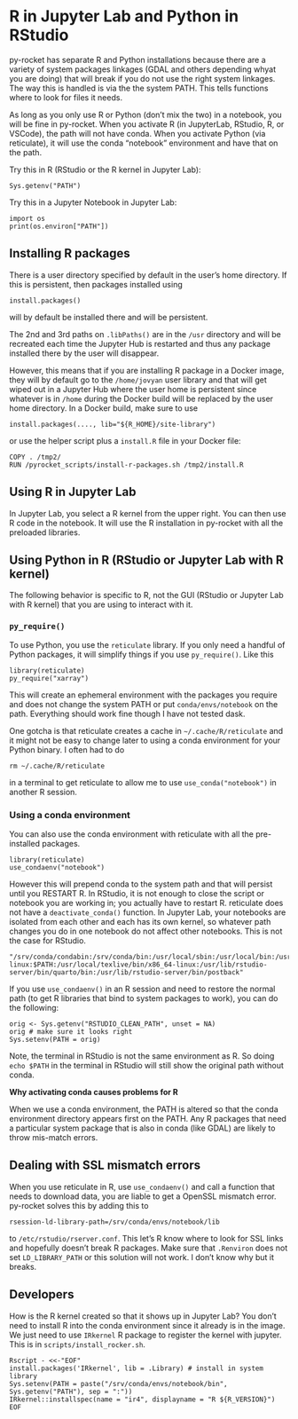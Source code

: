 # R in Jupyter Lab and Python in RStudio

py-rocket has separate R and Python installations because there are a variety of system packages linkages (GDAL and others depending whyat you are doing) that will break if you do not use the right system linkages. The way this is handled is via the the system PATH. This tells functions where to look for files it needs.

As long as you only use R or Python (don't mix the two) in a notebook, you will be fine in py-rocket. When you activate R (in JupyterLab, RStudio, R, or VSCode), the path will not have conda. When you activate Python (via reticulate), it will use the conda "notebook" environment and have that on the path. 

Try this in R (RStudio or the R kernel in Jupyter Lab):
```
Sys.getenv("PATH")
```
Try this in a Jupyter Notebook in Jupyter Lab:
```
import os
print(os.environ["PATH"])
```

## Installing R packages

There is a user directory specified by default in the user's home directory. If this is persistent, then packages installed using
```
install.packages()
```
will by default be installed there and will be persistent.

The 2nd and 3rd paths on `.libPaths()` are in the `/usr` directory and will be recreated each time the Jupyter Hub is restarted and thus any package installed there by the user will disappear.

However, this means that if you are installing R package in a Docker image, they will by default go to the `/home/jovyan` user library and that will get wiped out in a Jupyter Hub where the user home is persistent since whatever is in `/home` during the Docker build will be replaced by the user home directory. In a Docker build, make sure to use 
```
install.packages(...., lib="${R_HOME}/site-library")
```
or use the helper script plus a `install.R` file in your Docker file:
```
COPY . /tmp2/
RUN /pyrocket_scripts/install-r-packages.sh /tmp2/install.R
```

## Using R in Jupyter Lab

In Jupyter Lab, you select a R kernel from the upper right. You can then use R code in the notebook. It will use the R installation in py-rocket with all the preloaded libraries.

## Using Python in R (RStudio or Jupyter Lab with R kernel)

The following behavior is specific to R, not the GUI (RStudio or Jupyter Lab with R kernel) that you are using to interact with it.

### `py_require()`

To use Python, you use the `reticulate` library. If you only need a handful of Python packages, it will simplify things if you use `py_require()`.  Like this
```
library(reticulate)
py_require("xarray")
```
This will create an ephemeral environment with the packages you require and does not change the system PATH or put `conda/envs/notebook` on the path. Everything should work fine though I have not tested dask.

One gotcha is that reticulate creates a cache in `~/.cache/R/reticulate` and it might not be easy to change later to using a conda environment for your Python binary. I often had to do
```
rm ~/.cache/R/reticulate
```
in a terminal to get reticulate to allow me to use `use_conda("notebook")` in another R session.

### Using a conda environment

You can also use the conda environment with reticulate with all the pre-installed packages.
```
library(reticulate)
use_condaenv("notebook")
```
However this will prepend conda to the system path and that will persist until you RESTART R. In RStudio, it is not enough to close the script or notebook you are working in; you actually have to restart R. reticulate does not have a `deactivate_conda()` function. In Jupyter Lab, your notebooks are isolated from each other and each has its own kernel, so whatever path changes you do in one notebook do not affect other notebooks. This is not the case for RStudio.
```
"/srv/conda/condabin:/srv/conda/bin:/usr/local/sbin:/usr/local/bin:/usr/sbin:/usr/bin:/usr/sbin:/usr/bin:/usr/local/texlive/bin/x86_64-linux:$PATH:/usr/local/texlive/bin/x86_64-linux:/usr/lib/rstudio-server/bin/quarto/bin:/usr/lib/rstudio-server/bin/postback"
```

If you use `use_condaenv()` in an R session and need to restore the normal path (to get R libraries that bind to system packages to work), you can do the following:
```
orig <- Sys.getenv("RSTUDIO_CLEAN_PATH", unset = NA)
orig # make sure it looks right
Sys.setenv(PATH = orig)
```

Note, the terminal in RStudio is not the same environment as R. So doing `echo $PATH` in the terminal in RStudio will still show the original path without conda.

**Why activating conda causes problems for R**

When we use a conda environment, the PATH is altered so that the conda environment directory appears first on the PATH. Any R packages that need a particular system package that is also in conda (like GDAL) are likely to throw mis-match errors.

## Dealing with SSL mismatch errors

When you use reticulate in R, use `use_condaenv()` and call a function that needs to download data, you are liable to get a OpenSSL mismatch error. py-rocket solves this by adding this to 
```
rsession-ld-library-path=/srv/conda/envs/notebook/lib
```
to `/etc/rstudio/rserver.conf`. This let's R know where to look for SSL links and hopefully doesn't break R packages. Make sure that `.Renviron` does not set `LD_LIBRARY_PATH` or this solution will not work. I don't know why but it breaks.

## Developers

How is the R kernel created so that it shows up in Jupyter Lab? You don't need to install R into the conda environment since it already is in the image. We just need to use `IRkernel` R package to register the kernel with jupyter. This is in `scripts/install_rocker.sh`.
```
Rscript - <<-"EOF"
install.packages('IRkernel', lib = .Library) # install in system library
Sys.setenv(PATH = paste("/srv/conda/envs/notebook/bin", Sys.getenv("PATH"), sep = ":"))
IRkernel::installspec(name = "ir4", displayname = "R ${R_VERSION}")
EOF
```